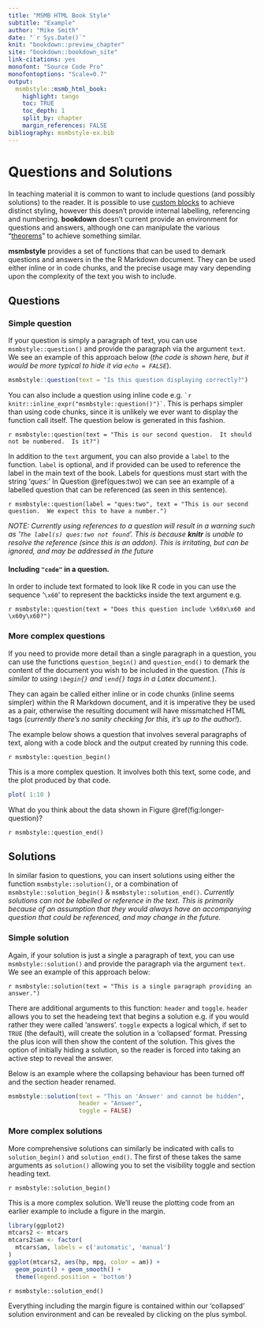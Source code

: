 ```yaml
---
title: "MSMB HTML Book Style"
subtitle: "Example"
author: "Mike Smith"
date: "`r Sys.Date()`"
knit: "bookdown::preview_chapter"
site: "bookdown::bookdown_site"
link-citations: yes
monofont: "Source Code Pro"
monofontoptions: "Scale=0.7"
output:
  msmbstyle::msmb_html_book:
    highlight: tango
    toc: TRUE
    toc_depth: 1
    split_by: chapter
    margin_references: FALSE
bibliography: msmbstyle-ex.bib
---
```


# Questions and Solutions

In teaching material it is common to want to include questions (and possibly solutions) to the reader.  It is possible to use [custom blocks](https://bookdown.org/yihui/bookdown/custom-blocks.html) to achieve distinct styling, however this doesn't provide internal labelling, referencing and numbering.   **bookdown** doesn't current provide an environment for questions and answers, although one can manipulate the various "[theorems](https://bookdown.org/yihui/bookdown/markdown-extensions-by-bookdown.html#theorems)" to achieve something similar.

**msmbstyle** provides a set of functions that can be used to demark questions and answers in the the R Markdown document.  They can be used either inline or in code chunks, and the precise usage may vary depending upon the complexity of the text you wish to include.

## Questions

### Simple question 

If your question is simply a paragraph of text, you can use `msmbstyle::question()` and provide the paragraph via the argument `text`.  We see an example of this approach below (*the code is shown here, but it would be more typical to hide it via `echo = FALSE`*).

```r
msmbstyle::question(text = "Is this question displaying correctly?")
```

You can also include a question using inline code e.g. `` `r knitr::inline_expr("msmbstyle::question()")` ``.  This is perhaps simpler than using code chunks, since it is unlikely we ever want to display the function call itself.  The question below is generated in this fashion.

`r msmbstyle::question(text = "This is our second question.  It should not be numbered.  Is it?")`

In addition to the `text` argument, you can also provide a `label` to the function. `label` is optional, and if provided can be used to reference the label in the main text of the book. Labels for questions must start with the string '*ques:*'  In Question \@ref(ques:two) we can see an example of a labelled question that can be referenced (as seen in this sentence). 

`r msmbstyle::question(label = "ques:two", text = "This is our second question.  We expect this to have a number.")`

*NOTE: Currently using references to a question will result in a warning such as '`The label(s) ques:two not found`'.  This is because **knitr** is unable to resolve the reference (since this is an addon).  This is irritating, but can be ignored, and may be addressed in the future*

#### Including `"code"` in a question. {-}

In order to include text formated to look like R code in you can use the sequence '`\x60`' to represent the backticks inside the text argument e.g.

`r msmbstyle::question(text = "Does this question include \x60x\x60 and \x60y\x60?")`

### More complex questions

If you need to provide more detail than a single paragraph in a question, you can use the functions `question_begin()` and `question_end()` to demark the content of the document you wish to be included in the question.  (*This is similar to using `\begin{}` and `\end{}` tags in a Latex document.*).

They can again be called either inline or in code chunks (inline seems simpler) within the R Markdown document, and it is imperative they be used as a pair, otherwise the resulting document will have missmatched HTML tags (*currently there's no sanity checking for this, it's up to the author!*).

The example below shows a question that involves several paragraphs of text, along with a code block and the output created by running this code. 

`r msmbstyle::question_begin()`

This is a more complex question.  It involves both this text, some code, and the plot produced by that code.

```r
plot( 1:10 )
```

What do you think about the data shown in Figure \@ref(fig:longer-question)?

`r msmbstyle::question_end()`

## Solutions

In similar fasion to questions, you can insert solutions using either the function `msmbstyle::solution()`, or a combination of `msmbstyle::solution_begin()` & `msmbstyle::solution_end()`.  *Currently solutions can not be labelled or reference in the text.  This is primarily because of an assumption that they would always have an accompanying question that could be referenced, and may change in the future.*

### Simple solution

Again, if your solution is just a single a paragraph of text, you can use `msmbstyle::solution()` and provide the paragraph via the argument `text`.  We see an example of this approach below:

`r msmbstyle::solution(text = "This is a single paragraph providing an answer.")`

There are additional arguments to this function: `header` and `toggle`.  `header` allows you to set the headeing text that begins a solution e.g. if you would rather they were called 'answers'.  `toggle` expects a logical which, if set to `TRUE` (the default), will create the solution in a 'collapsed' format.  Pressing the plus icon will then show the content of the solution.  This gives the option of initially hiding a solution, so the reader is forced into taking an active step to reveal the answer.  

Below is an example where the collapsing behaviour has been turned off and the section header renamed.

```r
msmbstyle::solution(text = "This an 'Answer' and cannot be hidden",
                    header = "Answer",
                    toggle = FALSE)
```

### More complex solutions

More comprehensive solutions can similarly be indicated with calls to `solution_begin()` and `solution_end()`.  The first of these takes the same arguments as `solution()` allowing you to set the visibility toggle and section heading text.

`r msmbstyle::solution_begin()`

This is a more complex solution. We'll reuse the plotting code from an earlier example to include a figure in the margin.

```r
library(ggplot2)
mtcars2 <- mtcars
mtcars2$am <- factor(
  mtcars$am, labels = c('automatic', 'manual')
)
ggplot(mtcars2, aes(hp, mpg, color = am)) +
  geom_point() + geom_smooth() +
  theme(legend.position = 'bottom')
```

`r msmbstyle::solution_end()`


Everything including the margin figure is contained within our 'collapsed' solution environment and can be revealed by clicking on the plus symbol.

